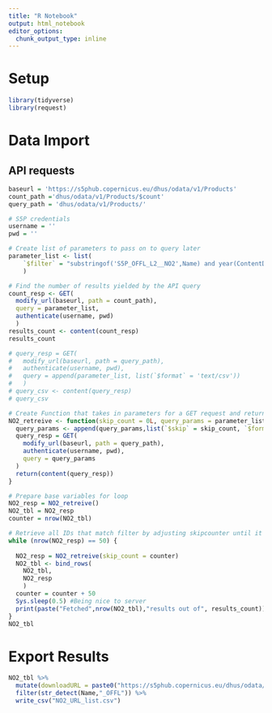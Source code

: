 ```yaml
---
title: "R Notebook"
output: html_notebook
editor_options: 
  chunk_output_type: inline
---
```

# Setup
```r
library(tidyverse)
library(request)
```
# Data Import
## API requests
```r
baseurl = 'https://s5phub.copernicus.eu/dhus/odata/v1/Products'
count_path ='dhus/odata/v1/Products/$count'
query_path = 'dhus/odata/v1/Products/'

# S5P credentials 
username = ''
pwd = ''

# Create list of parameters to pass on to query later
parameter_list <- list(    
    `$filter` = "substringof('S5P_OFFL_L2__NO2',Name) and year(ContentDate/End) eq 2020 and month(ContentDate/End) le 3"
    )

# Find the number of results yielded by the API query 
count_resp <- GET(
  modify_url(baseurl, path = count_path), 
  query = parameter_list,
  authenticate(username, pwd)
  )
results_count <- content(count_resp)
results_count

# query_resp = GET(
#   modify_url(baseurl, path = query_path), 
#   authenticate(username, pwd),
#   query = append(parameter_list, list(`$format` = 'text/csv'))
#   )
# query_csv <- content(query_resp)
# query_csv

# Create Function that takes in parameters for a GET request and returns the results of the API query
NO2_retreive <- function(skip_count = 0L, query_params = parameter_list) {
  query_params <- append(query_params,list(`$skip` = skip_count, `$format` = 'text/csv'))
  query_resp = GET(
    modify_url(baseurl, path = query_path), 
    authenticate(username, pwd),
    query = query_params
  )
  return(content(query_resp))
}

# Prepare base variables for loop
NO2_resp = NO2_retreive()
NO2_tbl = NO2_resp
counter = nrow(NO2_tbl)

# Retrieve all IDs that match filter by adjusting skipcounter until it's not equal to 50
while (nrow(NO2_resp) == 50) {
  
  NO2_resp = NO2_retreive(skip_count = counter)
  NO2_tbl <- bind_rows(
    NO2_tbl,
    NO2_resp
    )
  counter = counter + 50
  Sys.sleep(0.5) #Being nice to server
  print(paste("Fetched",nrow(NO2_tbl),"results out of", results_count))
}
NO2_tbl
```

# Export Results
```r
NO2_tbl %>% 
  mutate(downloadURL = paste0("https://s5phub.copernicus.eu/dhus/odata/v1/Products('",Id,"')/$value") ) %>% 
  filter(str_detect(Name,"_OFFL")) %>% 
  write_csv("NO2_URL_list.csv")
```



